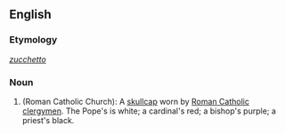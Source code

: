==English==

===Etymology===
{{etyl|it}} ''[[zucchetto]]''

===Noun===
{{en-noun}}

# (Roman Catholic Church): A [[skullcap]] worn by [[Roman Catholic]] [[clergymen]]. The Pope's is white; a cardinal's red; a bishop's purple; a priest's black.